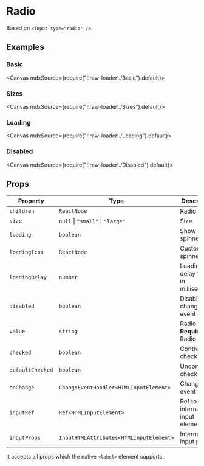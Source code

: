 
<Meta title="Forms/Radio" />

# Radio

Based on `<input type="radio" />`.

## Examples

### Basic

<Canvas mdxSource={require("!!raw-loader!./Basic").default}>
  <Story id="examples-radio--basic" />
</Canvas>

### Sizes

<Canvas mdxSource={require("!!raw-loader!./Sizes").default}>
  <Story id="examples-radio--sizes" />
</Canvas>

### Loading

<Canvas mdxSource={require("!!raw-loader!./Loading").default}>
  <Story id="examples-radio--loading" />
</Canvas>

### Disabled

<Canvas mdxSource={require("!!raw-loader!./Disabled").default}>
  <Story id="examples-radio--disabled" />
</Canvas>

## Props

| Property         | Type                                    | Description                              |
| ---------------- | --------------------------------------- | ---------------------------------------- |
| `children`       | `ReactNode`                             | Radio label                              |
| `size`           | `null` \| `"small"` \| `"large"`        | Size                                     |
| `loading`        | `boolean`                               | Show spinner                             |
| `loadingIcon`    | `ReactNode`                             | Custom spinner icon                      |
| `loadingDelay`   | `number`                                | Loading delay time, in milliseconds      |
| `disabled`       | `boolean`                               | Disable change event                     |
| `value`          | `string`                                | Radio value. **Required** in Radio.Group |
| `checked`        | `boolean`                               | Controlled checked                       |
| `defaultChecked` | `boolean`                               | Uncontrolled checked                     |
| `onChange`       | `ChangeEventHandler<HTMLInputElement>`  | Change event                             |
| `inputRef`       | `Ref<HTMLInputElement>`                 | Ref to internal input element            |
| `inputProps`     | `InputHTMLAttributes<HTMLInputElement>` | Internal input props                     |

It accepts all props which the native `<label>` element supports.
